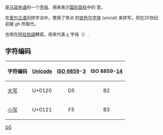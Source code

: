 {{Unreferenced|time=2017-12-29T14:18:54+00:00}}
{{Infobox alphabet|alphabet=拉丁|uuc=0120|ulc=0121}}
{{Unicode|'''Ġ''', '''ġ'''}} 是[[马耳他语|马耳他语]]的一个[[字母|字母]]，用来表示[[国际音标|国际音标]]中的 {{IPA4|ʤ}} 音。

在[[爱尔兰语|爱尔兰语]]旧拼字法中，使用了带点 {{Unicode|ġ}} 的[[安色尔字体|安色尔字体]] (uncial) 来拼写，但在20世纪初被 ''gh'' 所取代。

{{Unicode|ġ}} 也用在[[阿拉伯語|阿拉伯語]]轉寫，用來代表 غ 字母（{{Unicode|"ġayn" or "ghain"}}）.

== 字符编码 ==
{| class="wikitable"
!字符编码!![[Unicode|Unicode]]!![[ISO/IEC_8859|ISO 8859]]-[[ISO/IEC_8859-3|3]]||ISO 8859-[[ISO/IEC_8859-14|14]]
|-
|[[大寫字母|大写]] {{Unicode|Ġ}}||U+0120||style="text-align:center;"|D5||style="text-align:center;"|B2
|-
|[[小寫字母|小写]] {{Unicode|ġ}}||U+0121||style="text-align:center;"|F5||style="text-align:center;"|B3
|}

{{Alphabet lang|mt|ce latn}}
{{Latin alphabet}}

[[Category:衍生拉丁字母|GĠ]]